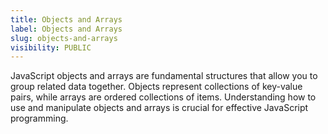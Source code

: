 ```yaml
---
title: Objects and Arrays
label: Objects and Arrays
slug: objects-and-arrays
visibility: PUBLIC
---
```


JavaScript objects and arrays are fundamental structures that allow you to group related data together. Objects represent collections of key-value pairs, while arrays are ordered collections of items. Understanding how to use and manipulate objects and arrays is crucial for effective JavaScript programming.